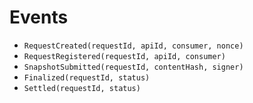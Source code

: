# Events

- `RequestCreated(requestId, apiId, consumer, nonce)`
- `RequestRegistered(requestId, apiId, consumer)`
- `SnapshotSubmitted(requestId, contentHash, signer)`
- `Finalized(requestId, status)`
- `Settled(requestId, status)`
